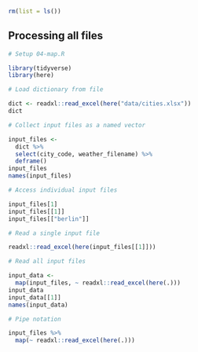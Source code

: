 ```r
rm(list = ls())
```


## Processing all files

```r
# Setup 04-map.R
```
```r
library(tidyverse)
library(here)
```


```r
# Load dictionary from file
```
```r
dict <- readxl::read_excel(here("data/cities.xlsx"))
dict
```


```r
# Collect input files as a named vector
```
```r
input_files <-
  dict %>%
  select(city_code, weather_filename) %>%
  deframe()
input_files
names(input_files)
```


```r
# Access individual input files
```
```r
input_files[1]
input_files[[1]]
input_files[["berlin"]]
```


```r
# Read a single input file
```
```r
readxl::read_excel(here(input_files[[1]]))
```


```r
# Read all input files
```
```r
input_data <-
  map(input_files, ~ readxl::read_excel(here(.)))
input_data
input_data[[1]]
names(input_data)
```


```r
# Pipe notation
```
```r
input_files %>%
  map(~ readxl::read_excel(here(.)))
```
